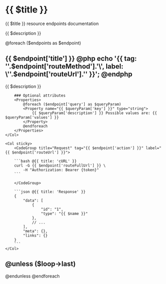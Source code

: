 # {{ $title }}

{{ $title }} resource endpoints documentation

{{ $description }}

@foreach ($endpoints as $endpoint)
## {{ $endpoint['title'] }} @php echo '{{ tag: \''.$endpoint['routeMethod'].'\', label: \''.$endpoint['routeUrl'].'\' }}'; @endphp

<Row>
    <Col>
        {{ $description }}

        ### Optional attributes
        <Properties>
            @foreach ($endpoint['query'] as $queryParam)
            <Property name="{{ $queryParam['key'] }}" type="string">
                {{ $queryParam['description'] }} Possible values are: {{ $queryParam['values'] }}
            </Property>
            @endforeach
        </Properties>
    </Col>

    <Col sticky>
        <CodeGroup title="Request" tag="{{ $endpoint['action'] }}" label="{{ $endpoint['routeUrl'] }}">

        ```bash @{{ title: 'cURL' }}
        curl -G {{ $endpoint['routeFullUrl'] }} \
            -H "Authorization: Bearer {token}"
        ```

        </CodeGroup>

        ```json @{{ title: 'Response' }}
        {
            "data": [
                {
                    "id": "1",
                    "type": "{{ $name }}"
                },
                // ...
            ],
            "meta": {},
            "links": {}
        }
        ```
    </Col>
</Row>

@unless ($loop->last)
---
@endunless
@endforeach
